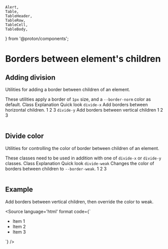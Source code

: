     Alert,
    Table,
    TableHeader,
    TableRow,
    TableCell,
    TableBody,
} from '@proton/components';

<Meta title={getTitle(__filename)} />

# Borders between element's children

## Adding division

Utilities for adding a border between children of an element.

<Alert type="info">
    These utilities apply a border of <code>1px</code> size, and a <code>--border-norm</code> color as default.
</Alert>

<Table className="color-norm">
    <TableHeader>
        <TableRow>
            <TableCell type="header">
                Class
            </TableCell>
            <TableCell type="header" className="w50">
                Explanation
            </TableCell>
            <TableCell type="header" className="text-right">
                Quick look
            </TableCell>
        </TableRow>
    </TableHeader>
    <TableBody>
        <TableRow>
            <TableCell>
                <code>divide-x</code>
            </TableCell>
            <TableCell>
                Add borders between horizontal children.
            </TableCell>
            <TableCell className="text-right">
                <span className="inline-flex divide-x">
                    <span className="px0-5 py0-25">1</span>
                    <span className="px0-5 py0-25">2</span>
                    <span className="px0-5 py0-25">3</span>
                </span>
            </TableCell>
        </TableRow>
        <TableRow>
            <TableCell>
                <code>divide-y</code>
            </TableCell>
            <TableCell>
                Add borders between vertical children
            </TableCell>
            <TableCell className="text-right">
                <span className="inline-flex w50p text-center flex-column divide-y">
                    <span className="px0-5 py0-25">1</span>
                    <span className="px0-5 py0-25">2</span>
                    <span className="px0-5 py0-25">3</span>
                </span>
            </TableCell>
        </TableRow>
    </TableBody>
</Table>

## Divide color

Utilities for controlling the color of border between children of an element.

<Alert type="info">
    These classes need to be used in addition with one of <code>divide-x</code> or <code>divide-y</code> classes.
</Alert>

<Table className="color-norm">
    <TableHeader>
        <TableRow>
            <TableCell type="header">
                Class
            </TableCell>
            <TableCell type="header" className="w50">
                Explanation
            </TableCell>
            <TableCell type="header" className="text-right">
                Quick look
            </TableCell>
        </TableRow>
    </TableHeader>
    <TableBody>
        <TableRow>
            <TableCell>
                <code>divide-weak</code>
            </TableCell>
            <TableCell>
                Changes the color of borders between children to <code>--border-weak</code>.
            </TableCell>
            <TableCell className="text-right">
                <span className="inline-flex divide-x divide-weak">
                    <span className="px0-5 py0-25">1</span>
                    <span className="px0-5 py0-25">2</span>
                    <span className="px0-5 py0-25">3</span>
                </span>
            </TableCell>
        </TableRow>
    </TableBody>
</Table>

## Example

Add borders between vertical children, then override the color to weak.

<Source
    language='html'
    format
    code={`
<ul className="divide-y divide-weak">
    <li>Item 1</li>
    <li>Item 2</li>
    <li>Item 3</li>
</ul>
`}
/>
